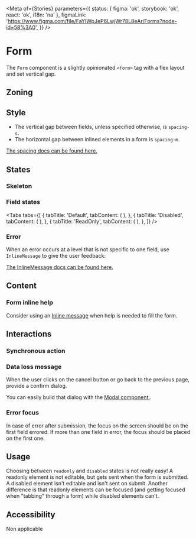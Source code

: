 
<Meta
	of={Stories}
	parameters={{
		status: { figma: 'ok', storybook: 'ok', react: 'ok', i18n: 'na' },
		figmaLink: 'https://www.figma.com/file/FaYIWpJeP6LwjWr78L8eAr/Forms?node-id=58%3A0',
	}}
/>

# Form

The `Form` component is a slightly opinionated `<form>` tag with a flex layout and set vertical gap.

## Zoning

<FigmaImage
	src="https://www.figma.com/file/qc8oUSyVJM67gSsbTShftt/%F0%9F%93%90-Zoning?node-id=349%3A135"
	alt="zoning image for form"
/>

## Style

- The vertical gap between fields, unless specified otherwise, is `spacing-s`.
- The horizontal gap between inlined elements in a form is `spacing-m`.

[The spacing docs can be found here.](/docs/design-tokens-light-measures--page)

## States

### Skeleton

<FigmaImage
	src="https://www.figma.com/file/FaYIWpJeP6LwjWr78L8eAr/Forms?node-id=311%3A25"
	alt="Form mockup"
/>

<Canvas>
	<Story story={stories.FormSkeleton} />
</Canvas>

### Field states

<Tabs
	tabs={[
		{
			tabTitle: 'Default',
			tabContent: (
				<FigmaImage
					src="https://www.figma.com/file/FaYIWpJeP6LwjWr78L8eAr/Forms?node-id=362%3A699"
					alt="Form mockup"
				/>
			),
		},
		{
			tabTitle: 'Disabled',
			tabContent: (
				<FigmaImage
					src="https://www.figma.com/file/FaYIWpJeP6LwjWr78L8eAr/Forms?node-id=26978%3A137499"
					alt="Form mockup disabled state"
				/>
			),
		},
		{
			tabTitle: 'ReadOnly',
			tabContent: (
				<FigmaImage
					src="https://www.figma.com/file/FaYIWpJeP6LwjWr78L8eAr/Forms?node-id=26980%3A128569"
					alt="Form mockup readonly"
				/>
			),
		},
	]}
/>

<Canvas>
	<Story story={stories.Default} />
</Canvas>

### Error

When an error occurs at a level that is not specific to one field, use `InlineMessage` to give the user feedback:

<FigmaImage
	src="https://www.figma.com/file/FaYIWpJeP6LwjWr78L8eAr/Forms?node-id=314%3A704"
	alt="Form mockup"
/>

<Canvas>
	<Story story={stories.Error} />
</Canvas>

[The InlineMessage docs can be found here.](/docs/components-inline-message--default-demo)

## Content

### Form inline help

Consider using an [Inline message](/?path=/docs/components-inlinemessage--information) when help is needed to fill the form.

<FigmaImage
	src="https://www.figma.com/file/FaYIWpJeP6LwjWr78L8eAr/Forms?node-id=314%3A1028"
	alt="Form mockup"
/>

<Canvas>
	<Story story={stories.InlineHelp} />
</Canvas>

## Interactions

### Synchronous action

<FigmaImage
	src="https://www.figma.com/file/FaYIWpJeP6LwjWr78L8eAr/Forms?node-id=311%3A9"
	alt="Form mockup"
/>

<Canvas>
	<Story story={stories.Loading} />
</Canvas>

### Data loss message

When the user clicks on the cancel button or go back to the previous page, provide a confirm dialog.

<FigmaImage
	src="https://www.figma.com/file/FaYIWpJeP6LwjWr78L8eAr/Forms?node-id=232%3A39"
	alt="Form mockup"
/>

You can easily build that dialog with the [Modal component.](/docs/components-modal--with-disclosure).

### Error focus

In case of error after submission, the focus on the screen should be on the first field errored. If more than one field in error, the focus should be placed on the first one.

## Usage

Choosing between `readonly` and `disabled` states is not really easy!
A readonly element is not editable, but gets sent when the form is submitted.
A disabled element isn't editable and isn't sent on submit.
Another difference is that readonly elements can be focused (and getting focused when "tabbing" through a form) while disabled elements can't.

## Accessibility

Non applicable
